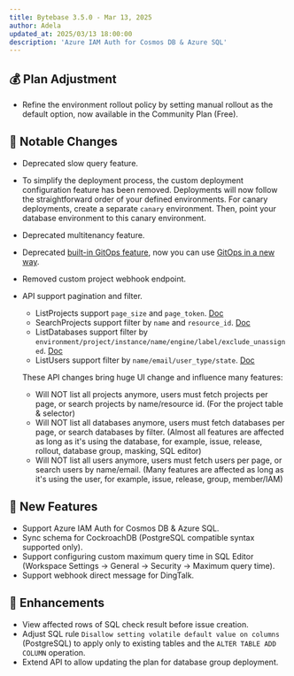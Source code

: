 ```yaml
---
title: Bytebase 3.5.0 - Mar 13, 2025
author: Adela
updated_at: 2025/03/13 18:00:00
description: 'Azure IAM Auth for Cosmos DB & Azure SQL'
---
```



## 💰 Plan Adjustment

- Refine the environment rollout policy by setting manual rollout as the default option, now available in the Community Plan (Free).

## 🔔 Notable Changes

- Deprecated slow query feature.
- To simplify the deployment process, the custom deployment configuration feature has been removed. Deployments will now follow the straightforward order of your defined environments. For canary deployments, create a separate `canary` environment. Then, point your database environment to this canary environment.
- Deprecated multitenancy feature.
- Deprecated [built-in GitOps feature](https://www.bytebase.com/docs/vcs-integration/overview/#legacy-gitops), now you can use [GitOps in a new way](https://www.bytebase.com/docs/tutorials/gitops-github-workflow/).
- Removed custom project webhook endpoint.
- API support pagination and filter.

  - ListProjects support `page_size` and `page_token`. [Doc](https://api.bytebase.com/#tag/projectservice/GET/v1/projects)
  - SearchProjects support filter by `name` and `resource_id`. [Doc](https://api.bytebase.com/#tag/projectservice/POST/v1/projects:search)
  - ListDatabases support filter by `environment/project/instance/name/engine/label/exclude_unassigned`. [Doc](https://api.bytebase.com/#tag/databaseservice/GET/v1/instances/{instance}/databases)
  - ListUsers support filter by `name/email/user_type/state`. [Doc](https://api.bytebase.com/#tag/userservice/GET/v1/users)

  These API changes bring huge UI change and influence many features:

  - Will NOT list all projects anymore, users must fetch projects per page, or search projects by name/resource id. (For the project table & selector)
  - Will NOT list all databases anymore, users must fetch databases per page, or search databases by filter. (Almost all features are affected as long as it's using the database, for example, issue, release, rollout, database group, masking, SQL editor)
  - Will NOT list all users anymore, users must fetch users per page, or search users by name/email. (Many features are affected as long as it's using the user, for example, issue, release, group, member/IAM)

## 🚀 New Features

- Support Azure IAM Auth for Cosmos DB & Azure SQL.
- Sync schema for CockroachDB (PostgreSQL compatible syntax supported only).
- Support configuring custom maximum query time in SQL Editor (Workspace Settings -> General -> Security -> Maximum query time).
- Support webhook direct message for DingTalk.

## 🎄 Enhancements

- View affected rows of SQL check result before issue creation.
- Adjust SQL rule `Disallow setting volatile default value on columns` (PostgreSQL) to apply only to existing tables and the `ALTER TABLE ADD COLUMN` operation.
- Extend API to allow updating the plan for database group deployment.

<InstallUpgrade />
